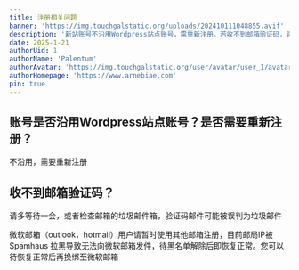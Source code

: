 ```yaml
---
title: 注册相关问题
banner: 'https://img.touchgalstatic.org/uploads/202410111048855.avif'
description: '新站账号不沿用Wordpress站点账号，需重新注册。若收不到邮箱验证码，建议稍作等待或检查垃圾邮件箱，验证码邮件可能被误判为垃圾邮件。目前微软邮箱（outlook，hotmail）用户因邮局IP被Spamhaus拉黑，暂时无法接收验证码，建议使用其他邮箱注册，待问题解决后可换绑至微软邮箱。'
date: 2025-1-21
authorUid: 1
authorName: 'Palentum'
authorAvatar: 'https://img.touchgalstatic.org/user/avatar/user_1/avatar-mini.avif'
authorHomepage: 'https://www.arnebiae.com'
pin: true
---
```


## 账号是否沿用Wordpress站点账号？是否需要重新注册？

不沿用，需要重新注册

## 收不到邮箱验证码？

请多等待一会，或者检查邮箱的垃圾邮件箱，验证码邮件可能被误判为垃圾邮件

微软邮箱（outlook，hotmail）用户请暂时使用其他邮箱注册，目前邮局IP被 Spamhaus 拉黑导致无法向微软邮箱发件，待黑名单解除后即恢复正常。您可以待恢复正常后再换绑至微软邮箱
